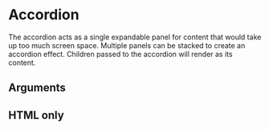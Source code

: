 
<Meta title="Components/Accordion" component={Accordion} argTypes={argTypes} />

# Accordion

The accordion acts as a single expandable panel for content that would take up too much screen space. Multiple panels can be stacked to
create an accordion effect. Children passed to the accordion will render as its content.


<Canvas>
  <Story story={stories.Default} name="Default" />
</Canvas>

## Arguments

<ArgsTable story="Default" />

## HTML only

<Canvas>
  <Story story={stories.HTML} name="html" />
</Canvas>
